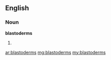 ==English==

===Noun===
'''blastoderms'''

# {{plural of|blastoderm}}

[[ar:blastoderms]]
[[mg:blastoderms]]
[[my:blastoderms]]